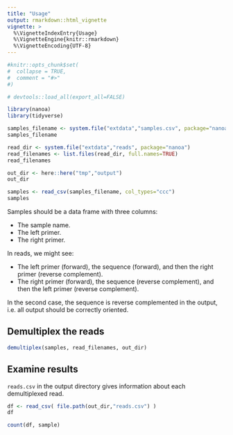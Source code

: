 ```yaml
---
title: "Usage"
output: rmarkdown::html_vignette
vignette: >
  %\VignetteIndexEntry{Usage}
  %\VignetteEngine{knitr::rmarkdown}
  %\VignetteEncoding{UTF-8}
---
```


```r
#knitr::opts_chunk$set(
#  collapse = TRUE,
#  comment = "#>"
#)

# devtools::load_all(export_all=FALSE)
```

```r
library(nanoa)
library(tidyverse)

samples_filename <- system.file("extdata","samples.csv", package="nanoa")
samples_filename

read_dir <- system.file("extdata","reads", package="nanoa")
read_filenames <- list.files(read_dir, full.names=TRUE)
read_filenames

out_dir <- here::here("tmp","output")
out_dir

samples <- read_csv(samples_filename, col_types="ccc")
samples
```

Samples should be a data frame with three columns:

* The sample name.
* The left primer.
* The right primer. 

In reads, we might see:

* The left primer (forward), the sequence (forward), and then the right primer (reverse complement).
* The right primer (forward), the sequence (reverse complement), and then the left primer (reverse complement).

In the second case, the sequence is reverse complemented in the output, i.e. all output should be correctly oriented.

## Demultiplex the reads

```r
demultiplex(samples, read_filenames, out_dir)
```

## Examine results

`reads.csv` in the output directory gives information about each demultiplexed read.

```r
df <- read_csv( file.path(out_dir,"reads.csv") )
df

count(df, sample)
```